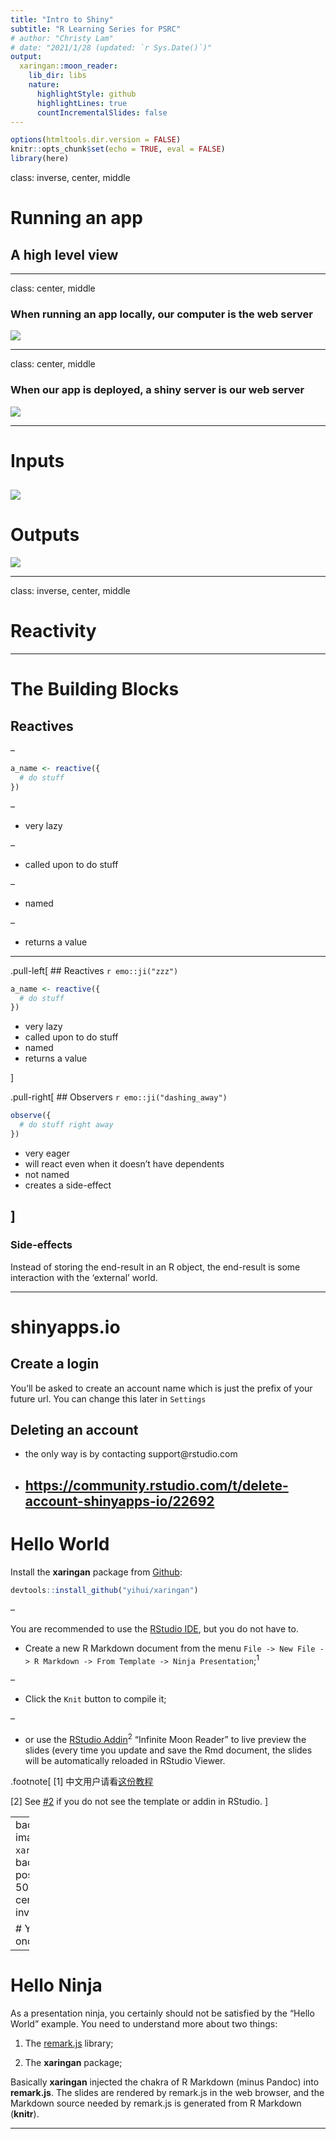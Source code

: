 ```yaml
---
title: "Intro to Shiny"
subtitle: "R Learning Series for PSRC"
# author: "Christy Lam"
# date: "2021/1/28 (updated: `r Sys.Date()`)"
output:
  xaringan::moon_reader:
    lib_dir: libs
    nature:
      highlightStyle: github
      highlightLines: true
      countIncrementalSlides: false
---
```


```r
options(htmltools.dir.version = FALSE)
knitr::opts_chunk$set(echo = TRUE, eval = FALSE)
library(here)
```

class: inverse, center, middle

# Running an app

## A high level view

---

class: center, middle

### When running an app locally, our computer is the web server

![](images/slide-images/Slide1.SVG)



---

class: center, middle

### When our app is deployed, a shiny server is our web server

![](images/slide-images/Slide2.SVG)

---

# Inputs

![](images/slide-images/inputs.png)
---

# Outputs

![](images/slide-images/outputs.png)

---

class: inverse, center, middle

# Reactivity

---

# The Building Blocks

## Reactives

--

```r
a_name <- reactive({
  # do stuff
})
```

--

- very lazy

--

- called upon to do stuff

--

- named

--

- returns a value

---

.pull-left[
## Reactives `r emo::ji("zzz")`

```r
a_name <- reactive({
  # do stuff
})
```

- very lazy
- called upon to do stuff
- named
- returns a value

]

.pull-right[
## Observers `r emo::ji("dashing_away")`

```r
observe({
  # do stuff right away
})
```

- very eager
- will react even when it doesn't have dependents
- not named
- creates a side-effect

]
---

### Side-effects

Instead of storing the end-result in an R object, the end-result is some interaction with the 'external' world.




---

# shinyapps.io

## Create a login

You'll be asked to create an account name which is just the prefix of your future url. You can change this later in `Settings`

## Deleting an account
- the only way is by contacting support@rstudio.com
- [https://community.rstudio.com/t/delete-account-shinyapps-io/22692](https://community.rstudio.com/t/delete-account-shinyapps-io/22692)
---

# Hello World

Install the **xaringan** package from [Github](https://github.com/yihui/xaringan):

```r
devtools::install_github("yihui/xaringan")
```

--

You are recommended to use the [RStudio IDE](https://www.rstudio.com/products/rstudio/), but you do not have to.

- Create a new R Markdown document from the menu `File -> New File -> R Markdown -> From Template -> Ninja Presentation`;<sup>1</sup>

--

- Click the `Knit` button to compile it;

--

- or use the [RStudio Addin](https://rstudio.github.io/rstudioaddins/)<sup>2</sup> "Infinite Moon Reader" to live preview the slides (every time you update and save the Rmd document, the slides will be automatically reloaded in RStudio Viewer.

.footnote[
[1] 中文用户请看[这份教程](https://slides.yihui.org/xaringan/zh-CN.html)

[2] See [#2](https://github.com/yihui/xaringan/issues/2) if you do not see the template or addin in RStudio.
]

---
background-image: url(`r xaringan:::karl`)
background-position: 50% 50%
class: center, bottom, inverse

# You only live once!

---

# Hello Ninja

As a presentation ninja, you certainly should not be satisfied by the "Hello World" example. You need to understand more about two things:

1. The [remark.js](https://remarkjs.com) library;

1. The **xaringan** package;

Basically **xaringan** injected the chakra of R Markdown (minus Pandoc) into **remark.js**. The slides are rendered by remark.js in the web browser, and the Markdown source needed by remark.js is generated from R Markdown (**knitr**).

---

